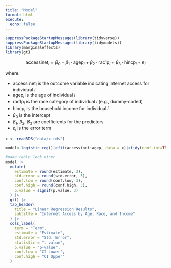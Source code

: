 ```yaml
---
title: "Model"
format: html
execute: 
  echo: false
---
```


```r
suppressPackageStartupMessages(library(tidyverse))
suppressPackageStartupMessages(library(tidymodels))
library(marginaleffects)
library(gt)
```


$$
\text{accessinet}_i = \beta_0 + \beta_1 \cdot \text{agep}_i + \beta_2 \cdot \text{rac1p}_i + \beta_3 \cdot \text{hincp}_i + \varepsilon_i
$$

where:

- $\text{accessinet}_i$ is the outcome variable indicating internet access for individual $i$  
- $\text{agep}_i$ is the age of individual $i$  
- $\text{rac1p}_i$ is the race category of individual $i$ (e.g., dummy-coded)  
- $\text{hincp}_i$ is the household income for individual $i$  
- $\beta_0$ is the intercept  
- $\beta_1$, $\beta_2$, $\beta_3$ are coefficients for the predictors  
- $\varepsilon_i$ is the error term

```r
x <- readRDS("data/x.rds")
```

```r
model<-logistic_reg()|>fit(accessinet~agep, data = x)|>tidy(conf.int=TRUE)

#make table look nicer
model |>
  mutate(
    estimate = round(estimate, 3),
    std.error = round(std.error, 3),
    conf.low = round(conf.low, 3),
    conf.high = round(conf.high, 3),
    p.value = signif(p.value, 3)
  ) |>
  gt() |>
  tab_header(
    title = "Linear Regression Results",
    subtitle = "Internet Access by Age, Race, and Income"
  ) |>
  cols_label(
    term = "Term",
    estimate = "Estimate",
    std.error = "Std. Error",
    statistic = "t value",
    p.value = "p-value",
    conf.low = "CI Lower",
    conf.high = "CI Upper"
  )
```
